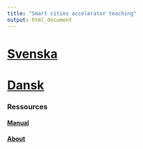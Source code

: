 ```yaml
---
title: "Smart cities accelerator teaching"
output: html_document
---
```



# [Svenska](sv_index.html)

# [Dansk](da_index.html)


### Ressources

#### [Manual](manual.html)

#### [About](about.html)
